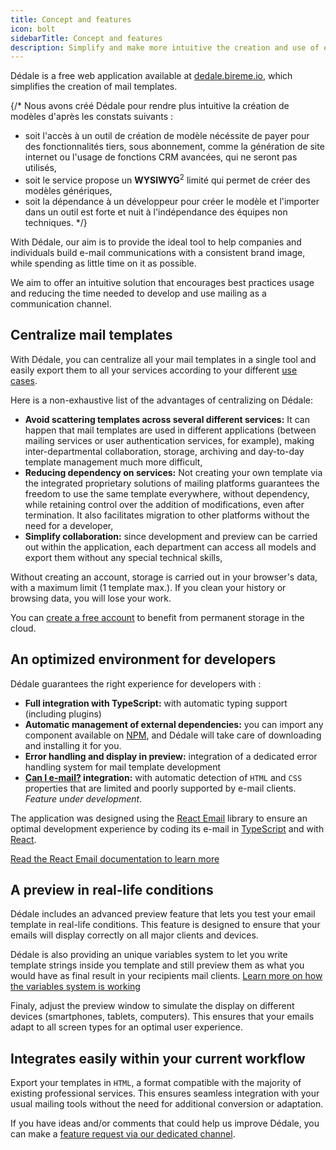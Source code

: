 ```yaml
---
title: Concept and features
icon: bolt
sidebarTitle: Concept and features
description: Simplify and make more intuitive the creation and use of e-mail templates
---
```


Dédale is a free web application available at [dedale.bireme.io](https://dedale.bireme.io), which simplifies the creation of mail templates.

{/* Nous avons créé Dédale pour rendre plus intuitive la création de modèles d'après les constats suivants :
- soit l'accès à un outil de création de modèle nécéssite de payer pour des fonctionnalités tiers, sous abonnement, comme la génération de site internet ou l'usage de fonctions CRM avancées, qui ne seront pas utilisés,
- soit le service propose un **WYSIWYG**<sup>2</sup> limité qui permet de créer des modèles génériques,
- soit la dépendance à un développeur pour créer le modèle et l'importer dans un outil est forte et nuit à l'indépendance des équipes non techniques. */}

With Dédale, our aim is to provide the ideal tool to help companies and individuals build e-mail communications with a consistent brand image, while spending as little time on it as possible.

We aim to offer an intuitive solution that encourages best practices usage and reducing the time needed to develop and use mailing as a communication channel.

## Centralize mail templates

With Dédale, you can centralize all your mail templates in a single tool and easily export them to all your services according to your different [use cases](/dedale/usages/e-mailing.mdx).

Here is a non-exhaustive list of the advantages of centralizing on Dédale:
- **Avoid scattering templates across several different services:** It can happen that mail templates are used in different applications (between mailing services or user authentication services, for example), making inter-departmental collaboration, storage, archiving and day-to-day template management much more difficult,
- **Reducing dependency on services:** Not creating your own template via the integrated proprietary solutions of mailing platforms guarantees the freedom to use the same template everywhere, without dependency, while retaining control over the addition of modifications, even after termination. It also facilitates migration to other platforms without the need for a developer,
- **Simplify collaboration:** since development and preview can be carried out within the application, each department can access all models and export them without any special technical skills,

<Warning>

Without creating an account, storage is carried out in your browser's data, with a maximum limit (1 template max.). If you clean your history or browsing data, you will lose your work.

You can [create a free account](https://bireme.io) to benefit from permanent storage in the cloud.

</Warning>

## An optimized environment for developers

Dédale guarantees the right experience for developers with :
- **Full integration with TypeScript:** with automatic typing support (including plugins)
- **Automatic management of external dependencies:** you can import any component available on [NPM](https://www.npmjs.com/), and Dédale will take care of downloading and installing it for you.
- **Error handling and display in preview:** integration of a dedicated error handling system for mail template development
- **[Can I e-mail?](https://www.canie-mail.com/) integration:** with automatic detection of `HTML` and `CSS` properties that are limited and poorly supported by e-mail clients. _Feature under development_.

<Info>

The application was designed using the [React Email](https://react.email/) library to ensure an optimal development experience by coding its e-mail in [TypeScript](https://www.typescriptlang.org/) and with [React](https://react.dev/).

[Read the React Email documentation to learn more](https://react.email/docs/introduction)

</Info>

## A preview in real-life conditions

Dédale includes an advanced preview feature that lets you test your email template in real-life conditions. This feature is designed to ensure that your emails will display correctly on all major clients and devices.

Dédale is also providing an unique variables system to let you write template strings inside you template and still preview them as what you would have as final result in your recipients mail clients. [Learn more on how the variables system is working](/dedale/getting-started/variables)

Finaly, adjust the preview window to simulate the display on different devices (smartphones, tablets, computers). This ensures that your emails adapt to all screen types for an optimal user experience.

## Integrates easily within your current workflow

Export your templates in `HTML`, a format compatible with the majority of existing professional services. This ensures seamless integration with your usual mailing tools without the need for additional conversion or adaptation.

If you have ideas and/or comments that could help us improve Dédale, you can make a [feature request via our dedicated channel](https://github.com/orgs/bireme-lab/discussions/new?category=ideas).

